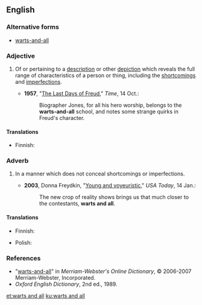 ==English==

===Alternative forms===
* [[warts-and-all]]

===Adjective===
{{en-adj|head=[[wart]]s [[and all]]|-}}

# {{context|idiomatic|often|[[hyphenated]]|lang=en}} Of or pertaining to a [[description]] or other [[depiction]] which reveals the full range of characteristics of a person or thing, including the [[shortcomings]] and [[imperfections]].
#* '''1957''', "[http://www.time.com/time/magazine/article/0,9171,862786-1,00.html The Last Days of Freud]," ''Time'', 14 Oct.:
#*: Biographer Jones, for all his hero worship, belongs to the '''warts-and-all''' school, and notes some strange quirks in Freud's character.

====Translations====
{{trans-top|of a description which does not conceal shortcomings or imperfections}}
* Finnish: {{t|fi|kaunistelematon}}
{{trans-mid}}
{{trans-bottom}}

===Adverb===
{{en-adj|head=[[wart]]s [[and all]]|-}}

# {{context|idiomatic|lang=en}} In a manner which does not conceal shortcomings or imperfections.
#* '''2003''', Donna Freydkin, "[http://www.usatoday.com/life/television/news/2003-01-14-young-cover_x.htm Young and voyeuristic]," ''USA Today'', 14 Jan.:
#*: The new crop of reality shows brings us that much closer to the contestants, '''warts and all'''.

====Translations====
{{trans-top|in a manner which does not conceal shortcomings or imperfections}}
* Finnish: {{t|fi|kaunistelematta}}
{{trans-mid}}
* Polish: {{t+|pl|bezdyskusyjnie}}
{{trans-bottom}}

===References===
* "[http://www.m-w.com/cgi-bin/dictionary?book=Dictionary&va=warts+and+all warts-and-all]" in ''Merriam-Webster's Online Dictionary'', © 2006-2007 Merriam-Webster, Incorporated.
* ''Oxford English Dictionary'', 2nd ed., 1989.

[[et:warts and all]]
[[ku:warts and all]]